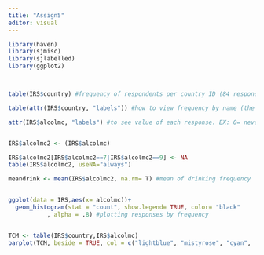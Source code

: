 ```yaml
---
title: "Assign5"
editor: visual
---
```


```r

library(haven)
library(sjmisc)
library(sjlabelled)
library(ggplot2)



table(IRS$country) #frequency of respondents per country ID (84 respondents for country "10")

table(attr(IRS$country, "labels")) #how to view frequency by name (the way it is in the codebook) instead of Variable name (country ID) 

attr(IRS$alcolmc, "labels") #to see value of each response. EX: 0= never last month , 9= no answer


IRS$alcolmc2 <- (IRS$alcolmc) 

IRS$alcolmc2[IRS$alcolmc2==7|IRS$alcolmc2==9] <- NA
table(IRS$alcolmc2, useNA="always")

meandrink <- mean(IRS$alcolmc2, na.rm= T) #mean of drinking frequency 


ggplot(data = IRS,aes(x= alcolmc))+
  geom_histogram(stat = "count", show.legend= TRUE, color= "black"
           , alpha = .8) #plotting responses by frequency 


TCM <- table(IRS$country,IRS$alcolmc)
barplot(TCM, beside = TRUE, col = c("lightblue", "mistyrose", "cyan",  "lavender", "purple"), main = "average alcohol in a month by country", font.main = 4, xlab="average number of drinks", ylab = "country id")



```
